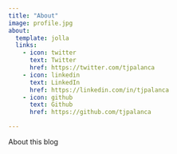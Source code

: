 ```yaml
---
title: "About"
image: profile.jpg
about:
  template: jolla
  links:
    - icon: twitter
      text: Twitter
      href: https://twitter.com/tjpalanca
    - icon: linkedin
      text: LinkedIn
      href: https://linkedin.com/in/tjpalanca
    - icon: github
      text: Github
      href: https://github.com/tjpalanca

---
```


About this blog
